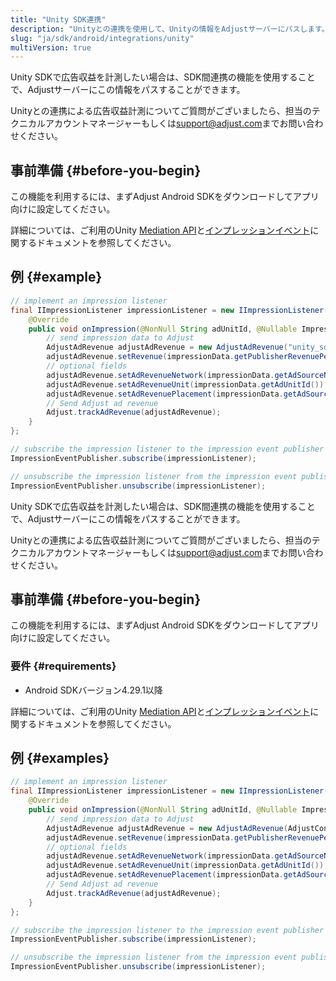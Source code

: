 ```yaml
---
title: "Unity SDK連携"
description: "Unityとの連携を使用して、Unityの情報をAdjustサーバーにパスします。"
slug: "ja/sdk/android/integrations/unity"
multiVersion: true
---
```


<SdkVersion version="v5">

Unity SDKで広告収益を計測したい場合は、SDK間連携の機能を使用することで、Adjustサーバーにこの情報をパスすることができます。

<Callout type="note">

Unityとの連携による広告収益計測についてご質問がございましたら、担当のテクニカルアカウントマネージャーもしくは[support@adjust.com](mailto:support@adjust.com)までお問い合わせください。

</Callout>

## 事前準備 {#before-you-begin}

この機能を利用するには、まずAdjust Android SDKをダウンロードしてアプリ向けに設定してください。

詳細については、ご利用のUnity [Mediation API](https://docs.unity.com/mediation/APIReferenceAndroid.html)と[インプレッションイベント](https://docs.unity.com/mediation/SDKIntegrationAndroidImpressionEvents.html)に関するドキュメントを参照してください。

## 例 {#example}

```java
// implement an impression listener
final IImpressionListener impressionListener = new IImpressionListener() {
    @Override
    public void onImpression(@NonNull String adUnitId, @Nullable ImpressionData impressionData) {
        // send impression data to Adjust
        AdjustAdRevenue adjustAdRevenue = new AdjustAdRevenue("unity_sdk");
        adjustAdRevenue.setRevenue(impressionData.getPublisherRevenuePerImpression(), impressionData.getCurrency());
        // optional fields
        adjustAdRevenue.setAdRevenueNetwork(impressionData.getAdSourceName());
        adjustAdRevenue.setAdRevenueUnit(impressionData.getAdUnitId());
        adjustAdRevenue.setAdRevenuePlacement(impressionData.getAdSourceInstance());
        // Send Adjust ad revenue
        Adjust.trackAdRevenue(adjustAdRevenue);
    }
};

// subscribe the impression listener to the impression event publisher
ImpressionEventPublisher.subscribe(impressionListener);

// unsubscribe the impression listener from the impression event publisher
ImpressionEventPublisher.unsubscribe(impressionListener);
```

</SdkVersion>
<SdkVersion version="v4">

Unity SDKで広告収益を計測したい場合は、SDK間連携の機能を使用することで、Adjustサーバーにこの情報をパスすることができます。

<Callout type="note">

Unityとの連携による広告収益計測についてご質問がございましたら、担当のテクニカルアカウントマネージャーもしくは[support@adjust.com](mailto:support@adjust.com)までお問い合わせください。

</Callout>

## 事前準備 {#before-you-begin}

この機能を利用するには、まずAdjust Android SDKをダウンロードしてアプリ向けに設定してください。

### 要件 {#requirements}

-  Android SDKバージョン4\.29\.1以降

詳細については、ご利用のUnity [Mediation API](https://docs.unity.com/mediation/APIReferenceAndroid.html)と[インプレッションイベント](https://docs.unity.com/mediation/SDKIntegrationAndroidImpressionEvents.html)に関するドキュメントを参照してください。

## 例 {#examples}

<Tabs>
<Tab title="Java">

```java
// implement an impression listener
final IImpressionListener impressionListener = new IImpressionListener() {
    @Override
    public void onImpression(@NonNull String adUnitId, @Nullable ImpressionData impressionData) {
        // send impression data to Adjust
        AdjustAdRevenue adjustAdRevenue = new AdjustAdRevenue(AdjustConfig.AD_REVENUE_UNITY);
        adjustAdRevenue.setRevenue(impressionData.getPublisherRevenuePerImpression(), impressionData.getCurrency());
        // optional fields
        adjustAdRevenue.setAdRevenueNetwork(impressionData.getAdSourceName());
        adjustAdRevenue.setAdRevenueUnit(impressionData.getAdUnitId());
        adjustAdRevenue.setAdRevenuePlacement(impressionData.getAdSourceInstance());
        // Send Adjust ad revenue
        Adjust.trackAdRevenue(adjustAdRevenue);
    }
};

// subscribe the impression listener to the impression event publisher
ImpressionEventPublisher.subscribe(impressionListener);

// unsubscribe the impression listener from the impression event publisher
ImpressionEventPublisher.unsubscribe(impressionListener);
```

</Tab>
</Tabs>
</SdkVersion>
